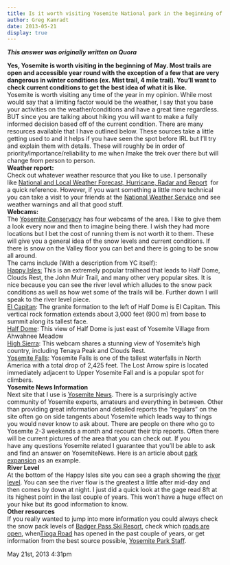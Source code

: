 ```yaml
---
title: Is it worth visiting Yosemite National park in the beginning of May? Are the hiking trails already open?
author: Greg Kamradt
date: 2013-05-21
display: true
---
```


***This answer was originally written on Quora***


**Yes, Yosemite is worth visiting in the beginning of May. Most trails are open and accessible year round with the exception of a few that are very dangerous in winter conditions (ex. Mist trail, 4 mile trail). You’ll want to check current conditions to get the best idea of what it is like.**  
Yosemite is worth visiting any time of the year in my opinion. While most would say that a limiting factor would be the weather, I say that you base your activities on the weather/conditions and have a great time regardless. BUT since you are talking about hiking you will want to make a fully informed decision based off of the current condition. There are many resources available that I have outlined below. These sources take a little getting used to and it helps if you have seen the spot before IRL but I’ll try and explain them with details. These will roughly be in order of priority/importance/reliability to me when *I*make the trek over there but will change from person to person.  
**Weather report:**  
Check out whatever weather resource that you like to use. I personally like [National and Local Weather Forecast, Hurricane, Radar and Report](http://weather.com/)  for a quick reference. However, if you want something a little more technical you can take a visit to your friends at the [National Weather Service](http://www.nws.noaa.gov/view/prodsByState.php?state=CA&prodtype=zone) and see weather warnings and all that good stuff.  
**Webcams:**  
The [Yosemite Conservacy](http://www.yosemiteconservancy.org/webcams) has four webcams of the area. I like to give them a look every now and then to imagine being there. I wish they had more locations but I bet the cost of running them is not worth it to them. These will give you a general idea of the snow levels and current conditions. If there is snow on the Valley floor you can bet and there is going to be snow all around.  
The cams include (With a description from YC itself):  
[Happy Isles:](http://ca.water.usgs.gov/webcams/happyisles/) This is an extremely popular trailhead that leads to Half Dome, Clouds Rest, the John Muir Trail, and many other very popular sites. It is nice because you can see the river level which alludes to the snow pack conditions as well as how wet some of the trails will be. Further down I will speak to the river level piece.   
[El Capitan](http://www.yosemiteconservancy.org/webcams/el-capitan): The granite formation to the left of Half Dome is El Capitan. This vertical rock formation extends about 3,000 feet (900 m) from base to summit along its tallest face.  
[Half Dome](http://www.yosemiteconservancy.org/webcams/half-dome): This view of Half Dome is just east of Yosemite Village from Ahwahnee Meadow  
[High Sierra](http://www.yosemiteconservancy.org/webcams/high-sierra): This webcam shares a stunning view of Yosemite’s high country, including Tenaya Peak and Clouds Rest.  
[Yosemite Falls](http://www.yosemiteconservancy.org/webcams/yosemite-falls): Yosemite Falls is one of the tallest waterfalls in North America with a total drop of 2,425 feet. The Lost Arrow spire is located immediately adjacent to Upper Yosemite Fall and is a popular spot for climbers.  
**Yosemite News Information**  
Next site that I use is [Yosemite News](http://yosemitenews.info/forum/index.php). There is a surprisingly active community of Yosemite experts, amateurs and everything in between. Other than providing great information and detailed reports the “regulars” on the site often go on side tangents about Yosemite which leads way to things you would never know to ask about. There are people on there who go to Yosemite 2\-3 weekends a month and recount their trip reports. Often there will be current pictures of the area that you can check out. If you have any questions Yosemite related I guarantee that you’ll be able to ask and find an answer on YosemiteNews. Here is an article about [park expansion](http://yosemitenews.info/forum/read.php?3,57995) as an example.  
**River Level**  
At the bottom of the Happy Isles site you can see a graph showing the [river level](http://ca.water.usgs.gov/webcams/happyisles/). You can see the river flow is the greatest a little after mid\-day and then comes by down at night. I just did a quick look at the gage read 8ft at its highest point in the last couple of years. This won’t have a huge effect on your hike but its good information to know.  
**Other resources**  
If you really wanted to jump into more information you could always check the snow pack levels of [Badger Pass Ski Resort](http://www.yosemitepark.com/dailysnowreport.aspx), check which [roads are open](http://www.nps.gov/yose/planyourvisit/conditions.htm), when[Tioga Road](http://www.nps.gov/yose/planyourvisit/tioga.htm) has opened in the past couple of years, or get information from the best source possible, [Yosemite Park Staff](http://www.nps.gov/yose/contacts.htm).



 May 21st, 2013 4:31pm